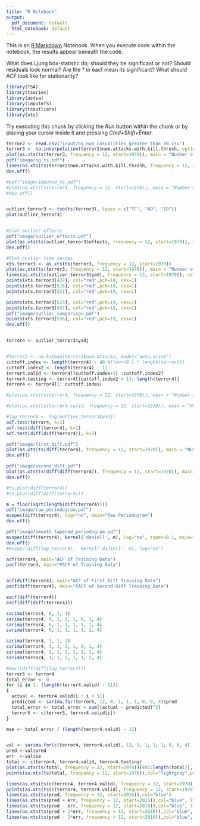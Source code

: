 ```yaml
---
title: "R Notebook"
output:
  pdf_document: default
  html_notebook: default
---
```


This is an [R Markdown](http://rmarkdown.rstudio.com) Notebook. When you execute code within the notebook, the results appear beneath the code. 

What does Ljung box-statistic do; should they be significant or not? Should residuals look normal? Are the * in eacf mean its significant? What should ACF look like for stationarity?

```r
library(TSA)
library(tseries)
library(astsa)
library(imputeTS)
library(tsoutliers)
library(xts)
```

Try executing this chunk by clicking the *Run* button within the chunk or by placing your cursor inside it and pressing *Cmd+Shift+Enter*. 

```r

terror2 <- read.csv("input/og_num_casualities_greater_than_10.csv")
terror3 <- na.interpolation(terror2$num.attacks.with.kill.thresh, option="linear")
plot(as.xts(ts(terror3, frequency = 12, start=1970)), main = "Number of Terrorist Attacks (w/ Linear Imputed Data)", major.format = "%Y-%m", grid.col="white", lwd=1, major.ticks = "years", ylim=c(0, 225), col="red")
pdf("image/og_ts.pdf")
lines(as.xts(ts(terror2$num.attacks.with.kill.thresh, frequency = 12, start=1970)), col="black")
dev.off()

#pdf("image/imputed_ts.pdf")
#plot(as.xts(ts(terror3, frequency = 12, start=1970)), main = "Number of Terrorist Attacks (w/ Linear Imputed Data)", major.format = "%Y-%m", grid.col="white", lwd=1, major.ticks = "years", ylim=c(0, 225))
#dev.off()


outlier_terror3 <- tso(ts(terror3), types = c("TC", "AO", "IO"))
plot(outlier_terror3)


#plot outlier effects
pdf("image/outlier_effects.pdf")
plot(as.xts(ts(outlier_terror3$effects, frequency = 12, start=1970)), main = "Outlier Effects", major.format = "%Y-%m", grid.col="white", lwd=1, major.ticks = "years", col="red")
dev.off()

#Plot outlier time series
xts.terror3 <- as.xts(ts(terror3, frequency = 12, start=1970))
plot(as.xts(ts(terror3, frequency = 12, start=1970)), main = "Number of Terrorist Attacks (Outliers Removed)", major.format = "%Y-%m", grid.col="white", lwd=1, major.ticks = "years", col="lightgray", ylim=c(0, 225))
lines(as.xts(ts(outlier_terror3$yadj, frequency = 12, start=1970)), col="blue")
points(xts.terror3[427], col="red",pch=19, cex=1)
points(xts.terror3[516], col="red",pch=19, cex=1)
points(xts.terror3[521], col="red",pch=19, cex=1)

points(xts.terror3[523], col="red",pch=19, cex=1)
points(xts.terror3[547], col="red",pch=19, cex=1)
pdf("image/outlier_comparison.pdf")
points(xts.terror3[556], col="red",pch=19, cex=1)
dev.off()


terror4 <- outlier_terror3$yadj


#terror3 <- na.kalman(terror2$num.attacks, model="auto.arima")
cuttoff.index <- length(terror4) - 48 #floor(0.1 * length(terror3))
cuttoff.index2 <- length(terror4) - 12
terror4.valid <- terror4[(cuttoff.index+1) :cuttoff.index2]
terror4.testing <- terror4[(cuttoff.index2 + 1): length(terror4)]
terror4 <- terror4[1: cuttoff.index]

#plot(as.xts(ts(terror4, frequency = 12, start=1970)), main = "Number of Terrorist Attacks (Training Set)", major.format = "%Y-%m", grid.col="white", lwd=1, major.ticks = "years")

#plot(as.xts(ts(terror4.valid, frequency = 12, start=1970)), main = "Number of Terrorist Attacks (Validation Set)", major.format = "%Y-%m", grid.col="white", lwd=1)
```

```r
#log_terror4 <- log(outlier_terror3$yadj)
adf.test(terror4, k=1)
adf.test(diff(terror4), k=1)
adf.test(diff(diff(terror4)), k=1)

pdf("image/first_diff.pdf")
plot(as.xts(ts(diff(terror4), frequency = 12, start=1970)), main = "Number of Terrorist Attacks (First Diff)", major.format = "%Y-%m", grid.col="white", lwd=1, major.ticks = "years")
dev.off()

pdf("image/second_diff.pdf")
plot(as.xts(ts(diff(diff(terror4)), frequency = 12, start=1970)), main = "Number of Terrorist Attacks (Second Diff)", major.format = "%Y-%m", grid.col="white", lwd=1, major.ticks = "years")
dev.off()

#ts.plot(diff(terror4))
#ts.plot(diff(diff(terror4)))
```

```r
m = floor(sqrt(length(diff(terror4))))
pdf("image/raw_periodogram.pdf")
mvspec(diff(terror4), log="no", main="Raw Periodogram")
dev.off()

pdf("image/smooth_tapered_periodogram.pdf")
mvspec(diff(terror4), kernel('daniell', m), log="no", taper=0.1, main="Smoothed and Tapered Periodogram")
dev.off()
#mvspec(diff(log_terror4),  kernel('daniell', m), log="no")
```

```r
acf(terror4, main="ACF of Training Data")
pacf(terror4, main="PACF of Training Data")


acf(diff(terror4), main="ACF of First Diff Training Data")
pacf(diff(terror4), main="PACF of Second Diff Training Data")
```


```r
eacf(diff(terror4))
eacf(diff(diff(terror4)))
```

```r
sarima(terror4, 0, 1, 1)
sarima(terror4, 0, 1, 1, 1, 0, 1, 4)
sarima(terror4, 0, 1, 1, 1, 1, 1, 4)
sarima(terror4, 0, 1, 1, 1, 1, 2, 4)

sarima(terror4, 1, 1, 2)
sarima(terror4, 1, 1, 2, 1, 0, 1, 4)
sarima(terror4, 1, 1, 2, 1, 1, 1, 4)
sarima(terror4, 1, 1, 2, 1, 1, 2, 4)
```


```r
#eacf(diff(diff(log_terror4)))
terror5 <- terror4
total_error <- 0
for (i in 1: (length(terror4.valid) - 11))
{
  actual <- terror4.valid[i : i + 11]
  predicted <- sarima.for(terror5, 12, 0, 1, 1, 1, 0, 0, 4)$pred
  total_error <- total_error + sum((actual - predicted)^2)
  terror5 <- c(terror5, terror4.valid[i]) 
}

mse <- total_error / (length(terror4.valid) - 11)



```

```r
val <- sarima.for(c(terror4, terror4.valid), 12, 0, 1, 1, 1, 0, 0, 4)
pred <-val$pred
err  <-val$se
total <- c(terror4, terror4.valid, terror4.testing)
plot(as.xts(ts(total, frequency = 12, start=1970))[492:length(total)], main = "Number of Terrorist Attacks (Training Set)", major.format = "%Y-%m", grid.col="white", lwd=1, major.ticks = "years", col="lightgray", pch="1", ylim=c(0, 225))
points(as.xts(ts(total, frequency = 12, start=1970)),col="lightgray",pch="o")

lines(as.xts(ts(c(terror4, terror4.valid), frequency = 12, start=1970)),col="black")
points(as.xts(ts(c(terror4, terror4.valid), frequency = 12, start=1970)),col="black",pch="o")
lines(as.xts(ts(pred, frequency = 12, start=2016)),col="blue")
lines(as.xts(ts(pred + err, frequency = 12, start=2016)),col="blue", lty="dashed")
lines(as.xts(ts(pred - err, frequency = 12, start=2016)),col="blue", lty="dashed")
lines(as.xts(ts(pred + 2*err, frequency = 12, start=2016)),col="blue", lty="dotted")
lines(as.xts(ts(pred - 2*err, frequency = 12, start=2016)),col="blue", lty="dotted")
```
